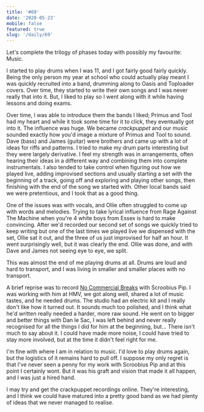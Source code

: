 ```yaml
---
title: '#69'
date: '2020-05-23'
mobile: false
featured: true
slug: '/daily/69'
---
```


Let's complete the trilogy of phases today with possibly my favourite: Music.

I started to play drums when I was 11, and I got fairly good fairly quickly. Being the only person my year at school who could actually play meant I was quickly recruited into a band, drumming along to Oasis and Toploader covers. Over time, they started to write their own songs and I was never really that into it. But, I liked to play so I went along with it while having lessons and doing exams.

Over time, I was able to introduce them the bands I liked; Primus and Tool had my heart and while it took some time for it to click, they eventually got into it. The influence was huge. We became _crackpuppet_ and our music sounded exactly how you'd image a mixture of Primus and Tool to sound. Dave (bass) and James (guitar) were brothers and came up with a lot of ideas for riffs and patterns. I tried to make my drum parts interesting but they were largely derivative. I feel my strength was in arrangements, often hearing their ideas in a different way and combining them into complete instrumentals. I also tended to take control when figuring out how we played live, adding improvised sections and usually starting a set with the beginning of a track, going off and exploring and playing other songs, then finishing with the end of the song we started with. Other local bands said we were pretentious, and I took that as a good thing.

One of the issues was with vocals, and Ollie often struggled to come up with words and melodies. Trying to take lyrical influence from Rage Against The Machine when you're 4 white boys from Essex is hard to make convincing. After we'd recorded our second set of songs we quickly tried to keep writing but one of the last times we played live we dispensed with the set, Ollie sat it out, and the three of us just improvised for half an hour. It went surprisingly well, but it was clearly the end. Ollie was done, and with Dave and James not seeing eye to eye, we split.

This was almost the end of me playing drums at all. Drums are loud and hard to transport, and I was living in smaller and smaller places with no transport.

A brief reprise was to record [No Commercial Breaks](https://open.spotify.com/album/46TcxhnysjwNkRRNSFi06E?si=VeRU_jfcTpq7u876g74arQ) with Scroobius Pip. I was working with him at HMV, we got along well, shared a lot of music tastes, and he needed drums. The studio had an electric kit and I really don't like how it turned out. It sounds much too polished, and I think what he'd written really needed a harder, more raw sound. He went on to bigger and better things with Dan le Sac, I was left behind and never really recognised for all the things I did for him at the beginning, but... There isn't much to say about it. I could have made more noise, I could have tried to stay more involved, but at the time it didn't feel right for me.

I'm fine with where I am in relation to music. I'd love to play drums again, but the logistics of it remains hard to pull off. I suppose my only regret is that I've never seen a penny for my work with Scroobius Pip and at this point I certainly wont. But it was his graft and vision that made it all happen, and I was just a hired hand.

I may try and get the crackpuppet recordings online. They're interesting, and I think we could have matured into a pretty good band as we had plenty of ideas that we never managed to realise.
